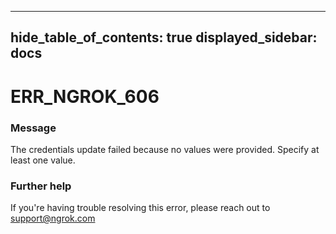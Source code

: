 

---
hide_table_of_contents: true
displayed_sidebar: docs
---


# ERR_NGROK_606

### Message
The credentials update failed because no values were provided. Specify at least one value.

<ErrorDetails />



### Further help
If you're having trouble resolving this error, please reach out to [support@ngrok.com](mailto:support@ngrok.com?subject=Help%20with%20ERR_NGROK_606)


